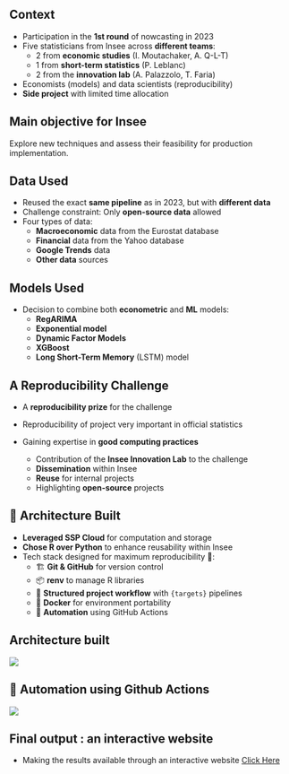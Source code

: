 
## Context

- Participation in the [**1st round**]{.orange} of nowcasting in 2023
- Five statisticians from Insee across [**different teams**]{.orange}:
  - 2 from [**economic studies**]{.blue2} (I. Moutachaker, A. Q-L-T)
  - 1 from [**short-term statistics**]{.blue2} (P. Leblanc)
  - 2 from the [**innovation lab**]{.blue2} (A. Palazzolo, T. Faria)
- Economists (models) and data scientists (reproducibility)
- [**Side project**]{.orange} with limited time allocation

::: {.callout-tip}
## Main objective for Insee
Explore new techniques and assess their feasibility for production implementation.
:::

## Data Used

- Reused the exact [**same pipeline**]{.orange} as in 2023, but with [**different data**]{.orange}
- Challenge constraint: Only [**open-source data**]{.orange} allowed
- Four types of data:
  - [**Macroeconomic**]{.blue2} data from the Eurostat database
  - [**Financial**]{.blue2} data from the Yahoo database
  - [**Google Trends**]{.blue2} data
  - [**Other data**]{.blue2} sources

## Models Used

- Decision to combine both [**econometric**]{.orange} and [**ML**]{.green2} models:
  - [**RegARIMA**]{.orange}
  - [**Exponential model**]{.orange}
  - [**Dynamic Factor Models**]{.blue2}
  - [**XGBoost**]{.green2}
  - [**Long Short-Term Memory**]{.green2} (LSTM) model

## A Reproducibility Challenge

- A [**reproducibility prize**]{.orange} for the challenge  
- Reproducibility of project very important in official statistics

- Gaining expertise in [**good computing practices**]{.orange}  
  + Contribution of the [**Insee Innovation Lab**]{.blue2} to the challenge 
  + [**Dissemination**]{.blue2} within Insee  
  + [**Reuse**]{.blue2} for internal projects  
  + Highlighting [**open-source**]{.blue2} projects  


## 🚀 Architecture Built  

- [**Leveraged SSP Cloud**]{.orange} for computation and storage  
- [**Chose R over Python**]{.orange} to enhance reusability within Insee  
- Tech stack designed for maximum reproducibility 📌:  
  - 🏗 [**Git & GitHub**]{.blue2} for version control  
  - 📦 [**renv**]{.blue2} to manage R libraries  
  - 📁 [**Structured project workflow**]{.blue2} with `{targets}` pipelines  
  - 🐳 [**Docker**]{.blue2} for environment portability  
  - 🤖 [**Automation**]{.blue2} using GitHub Actions  

## Architecture built

![](img/nowcasting-diag-en.drawio.png)

## 🤖 Automation using Github Actions

![](img/workflow-example.png){.absolute top=200 left=30}


## Final output : an interactive website

- Making the results available through an interactive website [Click Here](https://inseefrlab.github.io/ESA-Nowcasting-2023/ppi.html)

